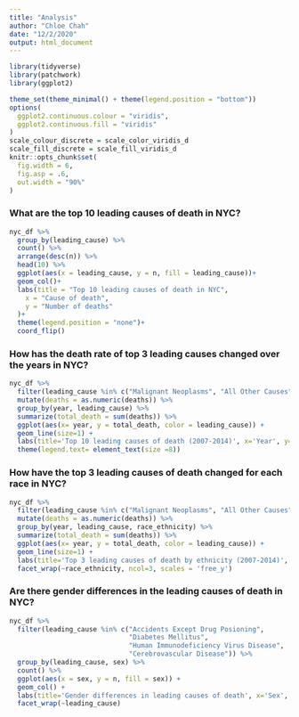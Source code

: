 ```yaml
---
title: "Analysis"
author: "Chloe Chah"
date: "12/2/2020"
output: html_document
---
```



```r
library(tidyverse)
library(patchwork)
library(ggplot2)

theme_set(theme_minimal() + theme(legend.position = "bottom"))
options(
  ggplot2.continuous.colour = "viridis", 
  ggplot2.continuous.fill = "viridis"
)
scale_colour_discrete = scale_color_viridis_d
scale_fill_discrete = scale_fill_viridis_d
knitr::opts_chunk$set(
  fig.width = 6, 
  fig.asp = .6, 
  out.width = "90%"
)
```

### What are the top 10 leading causes of death in NYC?
```r

nyc_df %>%
  group_by(leading_cause) %>%
  count() %>%
  arrange(desc(n)) %>%
  head(10) %>%
  ggplot(aes(x = leading_cause, y = n, fill = leading_cause))+
  geom_col()+
  labs(title = "Top 10 leading causes of death in NYC", 
    x = "Cause of death", 
    y = "Number of deaths"
  )+
  theme(legend.position = "none")+
  coord_flip() 

```


### How has the death rate of top 3 leading causes changed over the years in NYC?

```r

nyc_df %>%
  filter(leading_cause %in% c("Malignant Neoplasms", "All Other Causes", "Diseases of Heart")) %>%
  mutate(deaths = as.numeric(deaths)) %>%
  group_by(year, leading_cause) %>%  
  summarize(total_death = sum(deaths)) %>%
  ggplot(aes(x= year, y = total_death, color = leading_cause)) + 
  geom_line(size=1) + 
  labs(title='Top 10 leading causes of death (2007-2014)', x='Year', y='Death count')+ 
  theme(legend.text= element_text(size =8))

```


### How have the top 3 leading causes of death changed for each race in NYC?

```r

nyc_df %>%
  filter(leading_cause %in% c("Malignant Neoplasms", "All Other Causes", "Diseases of Heart")) %>%
  mutate(deaths = as.numeric(deaths)) %>%
  group_by(year, leading_cause, race_ethnicity) %>%  
  summarize(total_death = sum(deaths)) %>%
  ggplot(aes(x= year, y = total_death, color = leading_cause)) + 
  geom_line(size=1) + 
  labs(title='Top 3 leading causes of death by ethnicity (2007-2014)', x='Year', y='Death count') +
  facet_wrap(~race_ethnicity, ncol=3, scales = 'free_y')

```

### Are there gender differences in the leading causes of death in NYC?

```r

nyc_df %>%
  filter(leading_cause %in% c("Accidents Except Drug Posioning",
                              "Diabetes Mellitus", 
                              "Human Immunodeficiency Virus Disease", 
                              "Cerebrovascular Disease")) %>% 
  group_by(leading_cause, sex) %>% 
  count() %>%
  ggplot(aes(x = sex, y = n, fill = sex)) +
  geom_col() +
  labs(title='Gender differences in leading causes of death', x='Sex', y= 'Death count') +
  facet_wrap(~leading_cause)

```

